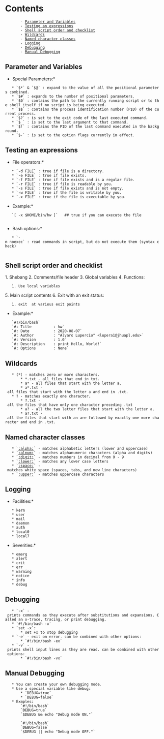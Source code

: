 = Contents =
        - [[#Parameter and Variables|Parameter and Variables]]
        - [[#Testing an expressions|Testing an expressions]]
        - [[#Shell script order and checklist|Shell script order and checklist]]
        - [[#Wildcards|Wildcards]]
        - [[#Named character classes|Named character classes]]
        - [[#Logging|Logging]]
        - [[#Debugging|Debugging]]
        - [[#Manual Debugging|Manual Debugging]]

== Parameter and Variables ==

*Special Parameters:*
    * `$*` & `$@` : expand to the value of all the positional parameters combined.
    * `$#` : expands to the number of positional parameters.
    * `$0` : contains the path to the currently running script or to the shell itself if no script is being executed.
    * `$$` : contains the process identification number (PID) of the current process.
    * `$?` : is set to the exit code of the last executed command.
    * `$_` : is set to the last argument to that command.
    * `$!` : contains the PID of the last command executed in the background.
    * `$-` : is set to the option flags currently in effect.

== Testing an expressions ==

*File operators:*
    * `-d FILE` : true if file is a directory.
    * `-e FILE` : true if file exists.
    * `-f FILE` : true if file exists and is a regular file.
    * `-r FILE` : true if file is readable by you.
    * `-s FILE` : true if file exists and is not empty.
    * `-w FILE` : true if the file is writable by you.
    * `-x FILE` : true if the file is executable by you.
*Example:*
    `[ -x $HOME/bin/hw ]`   ## true if you can execute the file
    
*Bash options:*
    * `-n noexec` : read commands in script, but do not execute them (syntax check)
    
== Shell script order and checklist ==

1. Shebang
2. Comments/file header
3. Global variables
4. Functions:
    1. Use local variables
5. Main script contents
6. Exit with an exit status:
    1. exit <STATUS> at various exit points

*Example:*
    `#!/bin/bash`
    `#: Title          : hw`
    `#: Date           : 2020-08-07`
    `#: Author         : "Alvaro Lupercio" <lupera1@jhuapl.edu>`
    `#: Version        : 1.0`
    `#: Description    : print Hello, World!`
    `#: Options        : None`

== Wildcards ==
    
    * (*) - matches zero or more characters.
        * *.txt - all files that end in txt.
        * a* - all files that start with the letter a.
        * a*.txt - all files that start with the letter a and end in .txt.
    * ? - matches exactly one character.
        * ?.txt - all the files that have only one character preceding .txt
        * a? - all the two letter files that start with the letter a.
        * a?.txt - all the files that start with an are followed by exactly one more character and end in .txt.

== Named character classes ==
    
    * `[[:alpha:]]` - matches alphabetic letters (lower and uppercase)
    * `[[:alnum:]]` - matches alphanumeric characters (alpha and digits)
    * `[[:digit:]]` - matches numbers in decimal from 0 - 9
    * `[[:lower:]]` - matches any lower case letters
    * `[[:space:]]` - matches white space (spaces, tabs, and new line characters)
    * `[[:upper:]]` - matches uppercase characters

== Logging ==

*Facilities:*
    * kern
    * user
    * mail
    * daemon
    * auth
    * local0
    * local7

*Severities:*
    * emerg
    * alert
    * crit
    * err
    * warning
    * notice
    * info
    * debug

== Debugging == 

    * `-x` - prints commands as they execute after substitutions and expansions. Called an x-trace, tracing, or print debugging.
    * `#!/bin/bash -x`
    * `set -x`:
        * set +x to stop debugging
    * `-e` - exit on error. can be combined with other options:
        * `#!/bin/bash -ex`
    * `-v` - prints shell input lines as they are read. can be combined with other options:
        * `#!/bin/bash -vx`

== Manual Debugging ==

    * You can create your own debugging mode.
    * Use a special variable like debug:
        * `DEBUG=true`
        * `DEBUG=false`
    * Exmples:
        `#!/bin/bash`
        `DEBUG=true`
        `$DEBUG && echo "Debug mode ON."`
        
        `#!/bin/bash`
        `DEBUG=false`
        `$DEBUG || echo "Debug mode OFF."`
